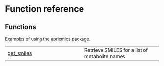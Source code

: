 # Function reference {.doc .doc-index}

## Functions

Examples of using the apriomics package.

| | |
| --- | --- |
| [get_smiles](get_smiles.qmd#apriomics.get_smiles) | Retrieve SMILES for a list of metabolite names |